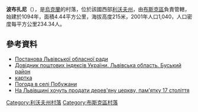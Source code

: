 {{coord|50|0|51|N|24|33|35|E|scale:100000|display=title}}

'''波布扎尼'''（{{lang-uk|Побужани}}），是[[烏克蘭|烏克蘭]]的村落，位於該國西部[[利沃夫州|利沃夫州]]，由[[布斯克區|布斯克區]]負責管轄，始建於1094年，面積4.44平方公里，海拔高度215米，2001年人口1,040，人口密度每平方公里234.34人。

==參考資料==
*[http://gska2.rada.gov.ua/pls/z7502/A036?rdat1=27.07.2011&vf7551=1063 Постанова Львівської обласної ради]{{dead link|date=2018年1月 |bot=InternetArchiveBot |fix-attempted=yes }}
*[http://www.uaidx.com/13/286/index Довідник поштових індексів України. Львівська область. Буський район] {{Wayback|url=http://www.uaidx.com/13/286/index |date=20160909184638 }}
*[http://gska2.rada.gov.ua/pls/z7502/A005?rf7571=42955 картка]{{dead link|date=2018年3月 |bot=InternetArchiveBot |fix-attempted=yes }}
* [http://weather.in.ua/ua/l'vovskaja/20914 Погода в селі Побужани] {{Wayback|url=http://weather.in.ua/ua/l%27vovskaja/20914 |date=20210119210820 }}
* [https://web.archive.org/web/20080210083439/http://zaxid.net/newsua/2008/2/8/162035/ На Львівщині хочуть продати дерев'яну церкву, пам'ятку 17 століття]

{{DEFAULTSORT:Побужани}}
[[Category:利沃夫州村落|Category:利沃夫州村落]]
[[Category:布斯克區村落|Category:布斯克區村落]]


{{Lviv-geo-stub}}